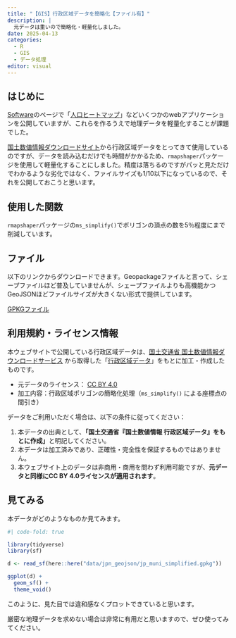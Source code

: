 ```yaml
---
title: "【GIS】行政区域データを簡略化【ファイル有】"
description: |
  元データは重いので簡略化・軽量化しました。
date: 2025-04-13
categories:
  - R
  - GIS
  - データ処理
editor: visual
---
```


## はじめに

[Software](../../software/index.qmd)のページで「[人口ヒートマップ](https://yo5uke.shinyapps.io/japan_population_heatmap/)」などいくつかのwebアプリケーションを公開していますが、これらを作るうえで地理データを軽量化することが課題でした。

[国土数値情報ダウンロードサイト](https://nlftp.mlit.go.jp/ksj/gml/datalist/KsjTmplt-N03-2024.html)から行政区域データをとってきて使用しているのですが、データを読み込むだけでも時間がかかるため、`rmapshaper`パッケージを使用して軽量化することにしました。精度は落ちるのですがパッと見ただけでわかるような劣化ではなく、ファイルサイズも1/10以下になっているので、それを公開しておこうと思います。

## 使用した関数

`rmapshaper`パッケージの`ms_simplify()`でポリゴンの頂点の数を5％程度にまで削減しています。

## ファイル

以下のリンクからダウンロードできます。Geopackageファイルと言って、シェープファイルほど普及していませんが、シェープファイルよりも高機能かつGeoJSONほどファイルサイズが大きくない形式で提供しています。

[GPKGファイル](/data/jpn_geojson/jp_muni_simplified.zip){download="jp_muni_simplified.zip"}

## 利用規約・ライセンス情報

本ウェブサイトで公開している行政区域データは、[国土交通省 国土数値情報ダウンロードサービス](https://nlftp.mlit.go.jp/ksj/) から取得した「[行政区域データ](https://nlftp.mlit.go.jp/ksj/gml/datalist/KsjTmplt-N03-2024.html)」をもとに加工・作成したものです。

-   元データのライセンス： [CC BY 4.0](https://creativecommons.org/licenses/by/4.0/deed.ja)
-   加工内容：行政区域ポリゴンの簡略化処理（`ms_simplify()` による座標点の間引き）

データをご利用いただく場合は、以下の条件に従ってください：

1.  本データの出典として、**「国土交通省『国土数値情報 行政区域データ』をもとに作成」**と明記してください。
2.  本データは加工済みであり、正確性・完全性を保証するものではありません。
3.  本ウェブサイト上のデータは非商用・商用を問わず利用可能ですが、**元データと同様にCC BY 4.0ライセンスが適用されます**。

## 見てみる

本データがどのようなものか見てみます。

```r
#| code-fold: true

library(tidyverse)
library(sf)

d <- read_sf(here::here("data/jpn_geojson/jp_muni_simplified.gpkg"))

ggplot(d) + 
  geom_sf() + 
  theme_void()

```

このように、見た目では違和感なくプロットできていると思います。

厳密な地理データを求めない場合は非常に有用だと思いますので、ぜひ使ってみてください。

